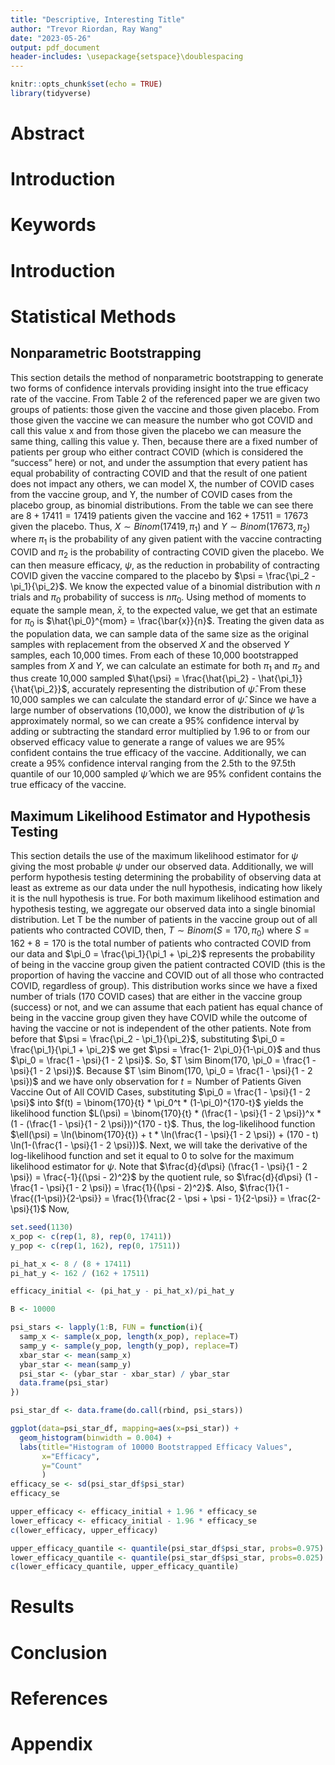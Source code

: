 ```yaml
---
title: "Descriptive, Interesting Title"
author: "Trevor Riordan, Ray Wang"
date: "2023-05-26"
output: pdf_document
header-includes: \usepackage{setspace}\doublespacing
---
```


```r
knitr::opts_chunk$set(echo = TRUE)
library(tidyverse)
```

# Abstract

# Introduction

# Keywords

# Introduction

# Statistical Methods

## Nonparametric Bootstrapping

This section details the method of nonparametric bootstrapping to generate two forms of confidence intervals providing insight into the true efficacy rate of the vaccine. From Table 2 of the referenced paper we are given two groups of patients: those given the vaccine and those given placebo. From those given the vaccine we can measure the number who got COVID and call this value x and from those given the placebo we can measure the same thing, calling this value y. Then, because there are a fixed number of patients per group who either contract COVID (which is considered the "success" here) or not, and under the assumption that every patient has equal probability of contracting COVID and that the result of one patient does not impact any others, we can model X, the number of COVID cases from the vaccine group, and Y, the number of COVID cases from the placebo group, as binomial distributions. From the table we can see there are $8+17411 = 17419$ patients given the vaccine and $162 + 17511 = 17673$ given the placebo. Thus, $X \sim Binom(17419, \pi_1)$ and $Y \sim Binom(17673, \pi_2)$ where $\pi_1$ is the probability of any given patient with the vaccine contracting COVID and $\pi_2$ is the probability of contracting COVID given the placebo. We can then measure efficacy, $\psi$, as the reduction in probability of contracting COVID given the vaccine compared to the placebo by $\psi = \frac{\pi_2 - \pi_1}{\pi_2}$. We know the expected value of a binomial distribution with $n$ trials and $\pi_0$ probability of success is $n \pi_0$. Using method of moments to equate the sample mean, $\bar{x}$, to the expected value, we get that an estimate for $\pi_0$ is $\hat{\pi_0}^{mom} = \frac{\bar{x}}{n}$. Treating the given data as the population data, we can sample data of the same size as the original samples with replacement from the observed $X$ and the observed $Y$ samples, each 10,000 times. From each of these 10,000 bootstrapped samples from $X$ and $Y$, we can calculate an estimate for both $\pi_1$ and $\pi_2$ and thus create 10,000 sampled $\hat{\psi} = \frac{\hat{\pi_2} - \hat{\pi_1}}{\hat{\pi_2}}$, accurately representing the distribution of $\hat{\psi}$. From these 10,000 samples we can calculate the standard error of $\hat{\psi}$. Since we have a large number of observations (10,000), we know the distribution of $\hat{\psi}$ is approximately normal, so we can create a 95% confidence interval by adding or subtracting the standard error multiplied by 1.96 to or from our observed efficacy value to generate a range of values we are 95% confident contains the true efficacy of the vaccine. Additionally, we can create a 95% confidence interval ranging from the 2.5th to the 97.5th quantile of our 10,000 sampled $\hat{\psi}$ which we are 95% confident contains the true efficacy of the vaccine. 

## Maximum Likelihood Estimator and Hypothesis Testing

This section details the use of the maximum likelihood estimator for $\psi$ giving the most probable $\psi$ under our observed data. Additionally, we will perform hypothesis testing determining the probability of observing data at least as extreme as our data under the null hypothesis, indicating how likely it is the null hypothesis is true. For both maximum likelihood estimation and hypothesis testing, we aggregate our observed data into a single binomial distribution. Let T be the number of patients in the vaccine group out of all patients who contracted COVID, then, $T \sim Binom(S=170, \pi_0)$ where $S=162 + 8 = 170$ is the total number of patients who contracted COVID from our data and $\pi_0 = \frac{\pi_1}{\pi_1 + \pi_2}$ represents the probability of being in the vaccine group given the patient contracted COVID (this is the proportion of having the vaccine and COVID out of all those who contracted COVID, regardless of group). This distribution works since we have a fixed number of trials (170 COVID cases) that are either in the vaccine group (success) or not, and we can assume that each patient has equal chance of being in the vaccine group given they have COVID while the outcome of having the vaccine or not is independent of the other patients. Note from before that $\psi = \frac{\pi_2 - \pi_1}{\pi_2}$, substituting $\pi_0 = \frac{\pi_1}{\pi_1 + \pi_2}$ we get $\psi = \frac{1- 2\pi_0}{1-\pi_0}$ and thus $\pi_0 = \frac{1 - \psi}{1 - 2 \psi}$. So, $T \sim Binom(170, \pi_0 = \frac{1 - \psi}{1 - 2 \psi})$.  Because $T \sim Binom(170, \pi_0 = \frac{1 - \psi}{1 - 2 \psi})$ and we have only observation for $t = \text{Number of Patients Given Vaccine Out of All COVID Cases}$, substituting $\pi_0 = \frac{1 - \psi}{1 - 2 \psi}$ into $f(t) = \binom{170}{t} * \pi_0^t * (1-\pi_0)^{170-t}$ yields the likelihood function $L(\psi) = \binom{170}{t} * (\frac{1 - \psi}{1 - 2 \psi})^x * (1 - (\frac{1 - \psi}{1 - 2 \psi}))^{170 - t}$. Thus, the log-likelihood function $\ell(\psi) = \ln(\binom{170}{t}) + t * \ln(\frac{1 - \psi}{1 - 2 \psi}) + (170 - t) \ln(1-(\frac{1 - \psi}{1 - 2 \psi}))$. Next, we will take the derivative of the log-likelihood function and set it equal to 0 to solve for the maximum likelihood estimator for $\psi$. Note that $\frac{d}{d\psi} (\frac{1 - \psi}{1 - 2 \psi}) = \frac{-1}{(\psi - 2)^2}$ by the quotient rule, so $\frac{d}{d\psi} (1 - \frac{1 - \psi}{1 - 2 \psi}) = \frac{1}{(\psi - 2)^2}$. Also, $\frac{1}{1 - \frac{(1-\psi)}{2-\psi}} = \frac{1}{\frac{2 - \psi + \psi - 1}{2-\psi}} = \frac{2-\psi}{1}$ 
Now, 
\begin{align*}
\frac{d}{d\psi} (\ell(\psi)) &= 0 + t * \frac{2 - \psi}{1-\psi} * \frac{d}{d\psi} (\frac{1 - \psi}{1 - 2 \psi})  + (170 - t) \frac{1}{1 - \frac{(1-\psi)}{2-\psi}} * \frac{d}{d\psi} (1 - \frac{1 - \psi}{1 - 2 \psi})  \\
&= \frac{-t(2-\psi)}{(1-\psi)(2-\psi)^2} + \frac{(170 -t)(2-\psi)}{(\psi-2)^2} \\
&= \frac{-t}{(1-\psi)(2-\psi)} + \frac{(t - 170)}{(2-\psi)}
\end{align*}


```r
set.seed(1130)
x_pop <- c(rep(1, 8), rep(0, 17411))
y_pop <- c(rep(1, 162), rep(0, 17511))

pi_hat_x <- 8 / (8 + 17411)
pi_hat_y <- 162 / (162 + 17511)

efficacy_initial <- (pi_hat_y - pi_hat_x)/pi_hat_y

B <- 10000

psi_stars <- lapply(1:B, FUN = function(i){
  samp_x <- sample(x_pop, length(x_pop), replace=T)
  samp_y <- sample(y_pop, length(y_pop), replace=T)
  xbar_star <- mean(samp_x)
  ybar_star <- mean(samp_y)
  psi_star <- (ybar_star - xbar_star) / ybar_star
  data.frame(psi_star)
})

psi_star_df <- data.frame(do.call(rbind, psi_stars))

ggplot(data=psi_star_df, mapping=aes(x=psi_star)) + 
  geom_histogram(binwidth = 0.004) +
  labs(title="Histogram of 10000 Bootstrapped Efficacy Values",
       x="Efficacy",
       y="Count"
       )
efficacy_se <- sd(psi_star_df$psi_star)
efficacy_se

upper_efficacy <- efficacy_initial + 1.96 * efficacy_se
lower_efficacy <- efficacy_initial - 1.96 * efficacy_se
c(lower_efficacy, upper_efficacy)

upper_efficacy_quantile <- quantile(psi_star_df$psi_star, probs=0.975)
lower_efficacy_quantile <- quantile(psi_star_df$psi_star, probs=0.025)
c(lower_efficacy_quantile, upper_efficacy_quantile)

```

# Results

# Conclusion

# References

# Appendix


